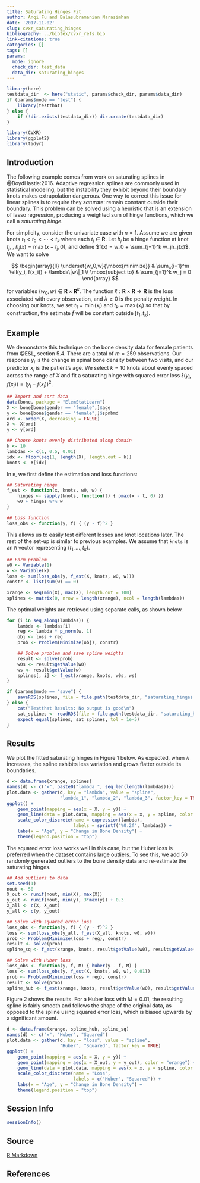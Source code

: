 ```yaml
---
title: Saturating Hinges Fit
author: Anqi Fu and Balasubramanian Narasimhan
date: '2017-11-02'
slug: cvxr_saturating_hinges
bibliography: ../bibtex/cvxr_refs.bib
link-citations: true
categories: []
tags: []
params:
  mode: ignore
  check_dir: test_data
  data_dir: saturating_hinges
---
```


```r
library(here)
testdata_dir  <- here("static", params$check_dir, params$data_dir) 
if (params$mode == "test") {
    library(testthat)
} else {
    if (!dir.exists(testdata_dir)) dir.create(testdata_dir)
}
```

```r
library(CVXR)
library(ggplot2)
library(tidyr)
```

## Introduction

The following example comes from work on saturating splines in
@BoydHastie:2016. Adaptive regression splines are commonly used in
statistical modeling, but the instability they exhibit beyond their
boundary knots makes extrapolation dangerous. One way to correct this
issue for linear splines is to require they _saturate_: remain
constant outside their boundary. This problem can be solved using a
heuristic that is an extension of lasso regression, producing a
weighted sum of hinge functions, which we call a _saturating hinge_.

For simplicity, consider the univariate case with $n = 1$. Assume we
are given knots $t_1 < t_2 < \cdots < t_k$ where each
$t_j \in {\mathbf R}$. Let $h_j$ be a hinge function at knot $t_j$, \ie,
$h_j(x) = \max(x-t_j,0)$, and define
$f(x) = w_0 + \sum_{j=1}^k w_jh_j(x)$. We want to solve

$$
\begin{array}{ll} 
\underset{w_0,w}{\mbox{minimize}} & \sum_{i=1}^m \ell(y_i, f(x_i)) + \lambda\|w\|_1 \\
\mbox{subject to} & \sum_{j=1}^k w_j = 0
\end{array}
$$

for variables $(w_0,w) \in {\mathbf R} \times {\mathbf R}^k$. The function
$\ell:{\mathbf R} \times {\mathbf R} \rightarrow {\mathbf R}$ is the loss associated
with every observation, and $\lambda \geq 0$ is the penalty weight. In
choosing our knots, we set $t_1 = \min(x_i)$ and $t_k = \max(x_i)$ so
that by construction, the estimate $\hat f$ will be constant outside
$[t_1,t_k]$.

## Example

We demonstrate this technique on the bone density data for female
patients from @ESL, section 5.4. There are a total of $m = 259$
observations. Our response $y_i$ is the change in spinal bone density
between two visits, and our predictor $x_i$ is the patient's age. We
select $k = 10$ knots about evenly spaced across the range of $X$ and
fit a saturating hinge with squared error loss
$\ell(y_i, f(x_i)) = (y_i - f(x_i))^2$.

```r
## Import and sort data
data(bone, package = "ElemStatLearn")
X <- bone[bone$gender == "female",]$age
y <- bone[bone$gender == "female",]$spnbmd
ord <- order(X, decreasing = FALSE)
X <- X[ord]
y <- y[ord]

## Choose knots evenly distributed along domain
k <- 10
lambdas <- c(1, 0.5, 0.01)
idx <- floor(seq(1, length(X), length.out = k))
knots <- X[idx]
```

In `R`, we first define the estimation and loss functions:

```r
## Saturating hinge
f_est <- function(x, knots, w0, w) {
    hinges <- sapply(knots, function(t) { pmax(x - t, 0) })
    w0 + hinges %*% w
}

## Loss function
loss_obs <- function(y, f) { (y - f)^2 }
```

This allows us to easily test different losses and knot locations
later. The rest of the set-up is similar to previous examples. We
assume that `knots` is an `R` vector representing
$(t_1,\ldots,t_k)$.

```r
## Form problem
w0 <- Variable(1)
w <- Variable(k)
loss <- sum(loss_obs(y, f_est(X, knots, w0, w)))
constr <- list(sum(w) == 0)

xrange <- seq(min(X), max(X), length.out = 100)
splines <- matrix(0, nrow = length(xrange), ncol = length(lambdas))
```

The optimal weights are retrieved using separate calls, as shown
below.

```r
for (i in seq_along(lambdas)) {
    lambda <- lambdas[i]
    reg <- lambda * p_norm(w, 1)
    obj <- loss + reg
    prob <- Problem(Minimize(obj), constr)

    ## Solve problem and save spline weights
    result <- solve(prob)
    w0s <- result$getValue(w0)
    ws <- result$getValue(w)
    splines[, i] <- f_est(xrange, knots, w0s, ws)
}
```

```r
if (params$mode == "save") {
    saveRDS(splines, file = file.path(testdata_dir, "saturating_hinges.RDS"))
} else {
    cat("Testthat Results: No output is good\n")
    sat_splines <- readRDS(file = file.path(testdata_dir, "saturating_hinges.RDS"))
    expect_equal(splines, sat_splines, tol = 1e-5)
}
```


## Results

We plot the fitted saturating hinges in Figure 1 below. As expected,
when $\lambda$ increases, the spline exhibits less variation and grows
flatter outside its boundaries. 

```r
d <- data.frame(xrange, splines)
names(d) <- c("x", paste0("lambda_", seq_len(length(lambdas))))
plot.data <- gather(d, key = "lambda", value = "spline",
                    "lambda_1", "lambda_2", "lambda_3", factor_key = TRUE)
ggplot() +
    geom_point(mapping = aes(x = X, y = y)) +
    geom_line(data = plot.data, mapping = aes(x = x, y = spline, color = lambda)) +
    scale_color_discrete(name = expression(lambda),
                         labels = sprintf("%0.2f", lambdas)) +
    labs(x = "Age", y = "Change in Bone Density") +
    theme(legend.position = "top")
```

The squared error loss works well in this case, but the Huber loss is
preferred when the dataset contains large outliers. To see this, we
add 50 randomly generated
outliers to the bone density data and re-estimate the saturating
hinges. 

```r
## Add outliers to data
set.seed(1)
nout <- 50
X_out <- runif(nout, min(X), max(X))
y_out <- runif(nout, min(y), 3*max(y)) + 0.3
X_all <- c(X, X_out)
y_all <- c(y, y_out)

## Solve with squared error loss
loss_obs <- function(y, f) { (y - f)^2 }
loss <- sum(loss_obs(y_all, f_est(X_all, knots, w0, w)))
prob <- Problem(Minimize(loss + reg), constr)
result <- solve(prob)
spline_sq <- f_est(xrange, knots, result$getValue(w0), result$getValue(w))

## Solve with Huber loss
loss_obs <- function(y, f, M) { huber(y - f, M) }
loss <- sum(loss_obs(y, f_est(X, knots, w0, w), 0.01))
prob <- Problem(Minimize(loss + reg), constr)
result <- solve(prob)
spline_hub <- f_est(xrange, knots, result$getValue(w0), result$getValue(w))
```

Figure 2 shows the results. For a Huber loss with $M = 0.01$, the
resulting spline is fairly smooth and follows the shape of the
original data, as opposed to the spline using squared error loss,
which is biased upwards by a significant amount.

```r
d <- data.frame(xrange, spline_hub, spline_sq)
names(d) <- c("x", "Huber", "Squared")
plot.data <- gather(d, key = "loss", value = "spline",
                    "Huber", "Squared", factor_key = TRUE)
ggplot() +
    geom_point(mapping = aes(x = X, y = y)) +
    geom_point(mapping = aes(x = X_out, y = y_out), color = "orange") +
    geom_line(data = plot.data, mapping = aes(x = x, y = spline, color = loss)) +
    scale_color_discrete(name = "Loss",
                         labels = c("Huber", "Squared")) +
    labs(x = "Age", y = "Change in Bone Density") +
    theme(legend.position = "top")
```


## Session Info

```r
sessionInfo()
```

## Source

[R Markdown](https://github.com/bnaras/cvxr_docs/blob/master/content/cvxr_examples/saturating-hinges.Rmd)

## References
